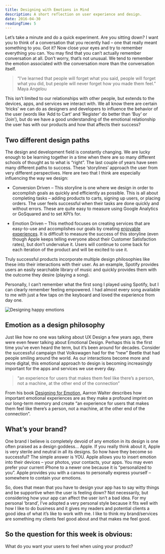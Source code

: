 ```yaml
---
title: Designing with Emotions in Mind
description: A short reflection on user experience and design.
date: 2016-04-30
readingTime: 5
---
```


Let’s take a minute and do a quick experiment. Are you sitting down? I want you to think of a conversation that you recently had &#8211; one that really meant something to you. Got it? Now close your eyes and try to remember everything you can. You may find that you can’t actually remember conversation at all. Don’t worry, that’s not unusual. We tend to remember the emotion associated with the conversation more than the conversation itself.

> “I&#8217;ve learned that people will forget what you said, people will forget what you did, but people will never forget how you made them feel.”<br />Maya Angelou

This isn’t limited to our relationships with other people, but extends to the devices, apps, and services we interact with. We all know there are certain ‘tricks’ we can do as designers and developers to influence the behavior of the user (words like ‘Add to Cart’ and ‘Register’ do better than ‘Buy’ or ‘Join’), but do we have a good understanding of the emotional relationship the user has with our products and how that affects their success?

## Two different design paths

The design and development field is constantly changing. We are lucky enough to be learning together in a time when there are so many different schools of thought as to what is “right”. The last couple of years have seen many different paths to success. These ‘storylines’ approach the user from very different perspectives. Here are two that I think are especially influencing the way we design:

* Conversion Driven &#8211; This storyline is one where we design in order to accomplish goals as quickly and efficiently as possible. This is all about completing tasks &#8211; adding products to carts, signing up users, or placing orders. The user feels successful when their tasks are done quickly and without errors. These are quite easy to measure using Google Analytics or GoSquared and to set KPI’s for.

* Emotion Driven &#8211; This method focuses on creating services that are easy-to-use and accomplishes our goals by creating <a href="/the-extra-effort-for-great-ux/" target="_blank">enjoyable experiences</a>. It is difficult to measure the success of this storyline (even though Apple keeps telling everyone about their Customer Satisfaction rates), but don’t undervalue it. Users will continue to come back for each iteration of the product and will be excited to use it.

Truly successful products incorporate multiple design philosophies like these into their interactions with their user. As an example, Spotify provides users an easily searchable library of music and quickly provides them with the outcome they desire (playing a song).

Personally, I can’t remember what the first song I played using Spotify, but I can clearly remember feeling empowered. I had almost every song available to me with just a few taps on the keyboard and loved the experience from day one.

![Designing happy emotions](image.gif)

## Emotion as a design philosophy

Just like how no one was talking about UX Design a few years ago, there were even fewer talking about Emotional Design. Perhaps this is the first time you’ve even heard the term, but it’s been around for decades. Consider the successful campaign that Volkswagen had for the “new” Beetle that had people smiling around the world. As our interactions become more and more digital, this emotional approach to design is becoming increasingly important for the apps and services we use every day.

> “an experience for users that makes them feel like there’s a person, not a machine, at the other end of the connection”

From his book <a href="https://abookapart.com/products/designing-for-emotion" target="_blank">Designing for Emotion</a>, Aarron Walter describes how important emotional experiences are as they make a profound imprint on our long-term memory and create “an experience for users that makes them feel like there’s a person, not a machine, at the other end of the connection”.

## What&#8217;s your brand?

One brand I believe is completely devoid of any emotion in its design is one often praised as a design goddess… Apple. If you really think about it, Apple is very sterile and neutral in all its designs. So how have they become so successful? The simple answer is YOU. Apple allows you to insert emotion into their devices &#8211; your photos, your contacts, your apps. You may even prefer your current iPhone to a newer one because it is “personalized to you”. Apple provides you with a canvas to personally express yourself &#8211; somewhere to contain your emotions.

So, does that mean that you have to design your app has to say witty things and be supportive when the user is feeling down? Not necessarily, but considering how your app can affect the user isn’t a bad idea. For my personal ‘brand’, I’ve adopted a very personal style because it fits well with how I like to do business and it gives my readers and potential clients a good idea of what it’s like to work with me. I like to think my brand/services are something my clients feel good about and that makes me feel good.

## So the question for this week is obvious:<br />
What do you want your users to feel when using your product?